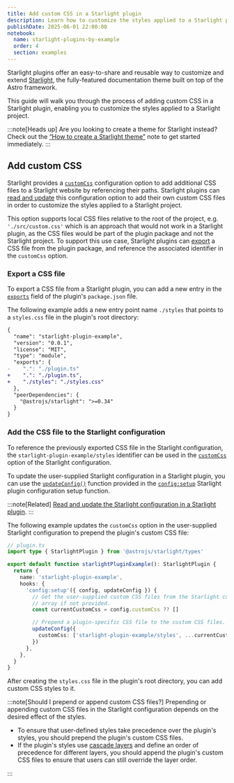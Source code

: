 ```yaml
---
title: Add custom CSS in a Starlight plugin
description: Learn how to customize the styles applied to a Starlight project by adding custom CSS in a Starlight plugin.
publishDate: 2025-06-01 22:00:00
notebook:
  name: starlight-plugins-by-example
  order: 4
  section: examples
---
```


Starlight plugins offer an easy-to-share and reusable way to customize and extend [Starlight](https://starlight.astro.build/), the fully-featured documentation theme built on top of the Astro framework.

This guide will walk you through the process of adding custom CSS in a Starlight plugin, enabling you to customize the styles applied to a Starlight project.

:::note[Heads up]
Are you looking to create a theme for Starlight instead?
Check out the [“How to create a Starlight theme”](/notes/starlight-plugin-how-to-create-theme) note to get started immediately.
:::


<Prerequisites />

## Add custom CSS

Starlight provides a [`customCss`](https://starlight.astro.build/reference/configuration/#customcss) configuration option to add additional CSS files to a Starlight website by referencing their paths.
Starlight plugins can [read and update](/notes/starlight-plugin-read-and-update-starlight-configuration) this configuration option to add their own custom CSS files in order to customize the styles applied to a Starlight project.

This option supports local CSS files relative to the root of the project, e.g. `'./src/custom.css'` which is an approach that would not work in a Starlight plugin, as the CSS files would be part of the plugin package and not the Starlight project.
To support this use case, Starlight plugins can [export](https://nodejs.org/api/packages.html#package-entry-points) a CSS file from the plugin package, and reference the associated identifier in the `customCss` option.

### Export a CSS file

To export a CSS file from a Starlight plugin, you can add a new entry in the [`exports`](https://nodejs.org/api/packages.html#exports) field of the plugin's `package.json` file.

The following example adds a new entry point name `./styles` that points to a `styles.css` file in the plugin's root directory:

```diff lang=json title="package.json" /"starlight-plugin-example"/
{
  "name": "starlight-plugin-example",
  "version": "0.0.1",
  "license": "MIT",
  "type": "module",
  "exports": {
-    ".": "./plugin.ts"
+    ".": "./plugin.ts",
+    "./styles": "./styles.css"
  },
  "peerDependencies": {
    "@astrojs/starlight": ">=0.34"
  }
}
```

### Add the CSS file to the Starlight configuration

To reference the previously exported CSS file in the Starlight configuration, the `starlight-plugin-example/styles` identifier can be used in the [`customCss`](https://starlight.astro.build/reference/configuration/#customcss) option of the Starlight configuration.

To update the user-supplied Starlight configuration in a Starlight plugin, you can use the [`updateConfig()`](https://starlight.astro.build/reference/plugins/#updateconfig) function provided in the [`config:setup`](https://starlight.astro.build/reference/plugins/#configsetup) Starlight plugin configuration setup function.

:::note[Related]
[Read and update the Starlight configuration in a Starlight plugin](/notes/starlight-plugin-read-and-update-starlight-configuration).
:::

The following example updates the `customCss` option in the user-supplied Starlight configuration to prepend the plugin's custom CSS file:

```ts / (updateConfig) /  {11,14-19}
// plugin.ts
import type { StarlightPlugin } from '@astrojs/starlight/types'

export default function starlightPluginExample(): StarlightPlugin {
  return {
    name: 'starlight-plugin-example',
    hooks: {
      'config:setup'({ config, updateConfig }) {
        // Get the user-supplied custom CSS files from the Starlight config or an empty
        // array if not provided.
        const currentCustomCss = config.customCss ?? []

        // Prepend a plugin-specific CSS file to the custom CSS files.
        updateConfig({
          customCss: ['starlight-plugin-example/styles', ...currentCustomCss],
        })
      },
    },
  }
}
```

After creating the `styles.css` file in the plugin's root directory, you can add custom CSS styles to it.

:::note[Should I prepend or append custom CSS files?]
Prepending or appending custom CSS files in the Starlight configuration depends on the desired effect of the styles.

- To ensure that user-defined styles take precedence over the plugin's styles, you should prepend the plugin's custom CSS files.
- If the plugin's styles use [cascade layers](https://developer.mozilla.org/en-US/docs/Learn_web_development/Core/Styling_basics/Cascade_layers) and define an order of precedence for different layers, you should append the plugin's custom CSS files to ensure that users can still override the layer order.

:::


<Outro />
